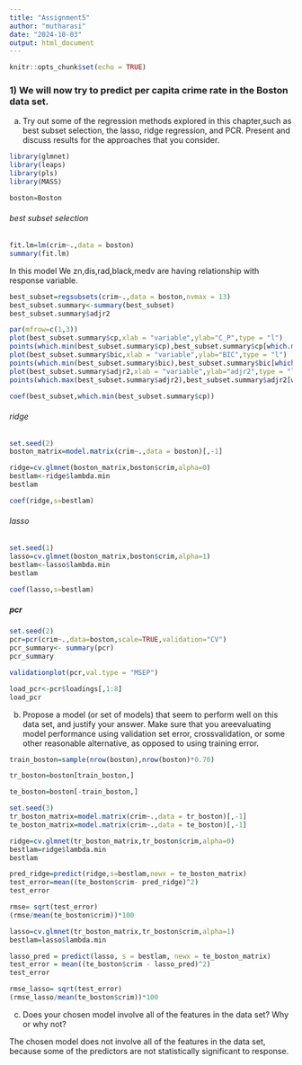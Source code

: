 ---
title: "Assignment5"
author: "mutharasi"
date: "2024-10-03"
output: html_document
---

```{r setup, include=FALSE}
knitr::opts_chunk$set(echo = TRUE)
```
### 1) We will now try to predict per capita crime rate in the Boston data set.

a) Try out some of the regression methods explored in this chapter,such as best subset selection, the lasso, ridge regression, and PCR. Present and discuss results for the approaches that you consider.

```{r}
library(glmnet)
library(leaps)
library(pls)
library(MASS)
```
```{r}
boston=Boston
```


###### best subset selection

```{r}
fit.lm=lm(crim~.,data = boston)
summary(fit.lm)
```
In this model We zn,dis,rad,black,medv are having relationship with response variable.
```{r}
best_subset=regsubsets(crim~.,data = boston,nvmax = 13)
best_subset.summary<-summary(best_subset)
best_subset.summary$adjr2
```

```{r}
par(mfrow=c(1,3))
plot(best_subset.summary$cp,xlab = "variable",ylab="C_P",type = "l")
points(which.min(best_subset.summary$cp),best_subset.summary$cp[which.min(best_subset.summary$cp)],col="green",cex=3,pch=20)
plot(best_subset.summary$bic,xlab = "variable",ylab="BIC",type = "l")
points(which.min(best_subset.summary$bic),best_subset.summary$bic[which.min(best_subset.summary$bic)],col="green",cex=3,pch=20)
plot(best_subset.summary$adjr2,xlab = "variable",ylab="adjr2",type = "l")
points(which.max(best_subset.summary$adjr2),best_subset.summary$adjr2[which.max(best_subset.summary$adjr2)],col="green",cex=3,pch=20)
```


```{r}
coef(best_subset,which.min(best_subset.summary$cp))
```
###### ridge

```{r}
set.seed(2)
boston_matrix=model.matrix(crim~.,data = boston)[,-1]
```


```{r}
ridge=cv.glmnet(boston_matrix,boston$crim,alpha=0)
bestlam<-ridge$lambda.min
bestlam
```
```{r}
coef(ridge,s=bestlam)
```
###### lasso

```{r}
set.seed(1)
lasso=cv.glmnet(boston_matrix,boston$crim,alpha=1)
bestlam<-lasso$lambda.min
bestlam
```

```{r}
coef(lasso,s=bestlam)
```
##### pcr
```{r}
set.seed(2)
pcr=pcr(crim~.,data=boston,scale=TRUE,validation="CV")
pcr_summary<- summary(pcr)
pcr_summary
```

```{r}
validationplot(pcr,val.type = "MSEP")
```

```{r}
load_pcr<-pcr$loadings[,1:8]
load_pcr
```



b) Propose a model (or set of models) that seem to perform well on this data set, and justify your answer. Make sure that you areevaluating model performance using validation set error, crossvalidation, or some other reasonable alternative, as opposed to using training error.

```{r}
train_boston=sample(nrow(boston),nrow(boston)*0.70)
```
```{r}
tr_boston=boston[train_boston,]
```
```{r}
te_boston=boston[-train_boston,]
```

```{r}
set.seed(3)
tr_boston_matrix=model.matrix(crim~.,data = tr_boston)[,-1]
te_boston_matrix=model.matrix(crim~.,data = te_boston)[,-1]
```

```{r}
ridge=cv.glmnet(tr_boston_matrix,tr_boston$crim,alpha=0)
bestlam=ridge$lambda.min
bestlam
```

```{r}
pred_ridge=predict(ridge,s=bestlam,newx = te_boston_matrix)
test_error=mean((te_boston$crim- pred_ridge)^2)
test_error
```
```{r}
rmse= sqrt(test_error)
(rmse/mean(te_boston$crim))*100
```
```{r}
lasso=cv.glmnet(tr_boston_matrix,tr_boston$crim,alpha=1)
bestlam=lasso$lambda.min
```

```{r}
lasso_pred = predict(lasso, s = bestlam, newx = te_boston_matrix)
test_error = mean((te_boston$crim - lasso_pred)^2)
test_error
```

```{r}
rmse_lasso= sqrt(test_error)
(rmse_lasso/mean(te_boston$crim))*100
```

c) Does your chosen model involve all of the features in the data set? Why or why not?

The chosen model does not involve all of the features in the data set, because some  of the predictors are not statistically significant to response.
